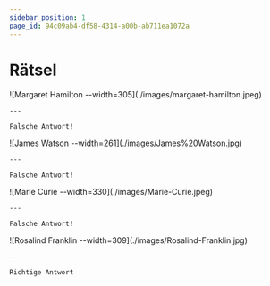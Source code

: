 ```yaml
---
sidebar_position: 1
page_id: 94c09ab4-df58-4314-a00b-ab711ea1072a
---
```



# Rätsel

<AdventureOptions>
  <AdventureOption label="A" nextGuessIn={5}>
    ![Margaret Hamilton --width=305](./images/margaret-hamilton.jpeg)

    ---

    Falsche Antwort!
  </AdventureOption>

  <AdventureOption label="B" nextGuessIn={60}>
    ![James Watson --width=261](./images/James%20Watson.jpg)

    ---

    Falsche Antwort!
  </AdventureOption>

  <AdventureOption label="C" nextGuessIn={60}>
    ![Marie Curie --width=330](./images/Marie-Curie.jpeg)

    ---

    Falsche Antwort!
  </AdventureOption>

  <AdventureOption label="C" nextGuessIn={60}>
    ![Rosalind Franklin --width=309](./images/Rosalind-Franklin.jpg)

    ---

    Richtige Antwort
  </AdventureOption>
</AdventureOptions>